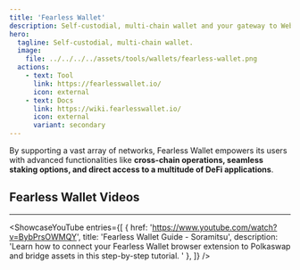 ```yaml
---
title: 'Fearless Wallet'
description: Self-custodial, multi-chain wallet and your gateway to Web3 applications on Polkadot.
hero:
  tagline: Self-custodial, multi-chain wallet.
  image: 
    file: ../../../../assets/tools/wallets/fearless-wallet.png
  actions:
    - text: Tool
      link: https://fearlesswallet.io/
      icon: external
    - text: Docs
      link: https://wiki.fearlesswallet.io/
      icon: external
      variant: secondary
---
```



By supporting a vast array of networks, Fearless Wallet empowers its users with advanced functionalities like **cross-chain operations, seamless staking options, and direct access to a multitude of DeFi applications**.

## Fearless Wallet Videos
------------
<ShowcaseYouTube
  entries={[
    {
      href: 'https://www.youtube.com/watch?v=BybPrsOWMQY',
      title: 'Fearless Wallet Guide - Soramitsu',
      description: 'Learn how to connect your Fearless Wallet browser extension to Polkaswap and bridge assets in this step-by-step tutorial. '
    },
  ]} />